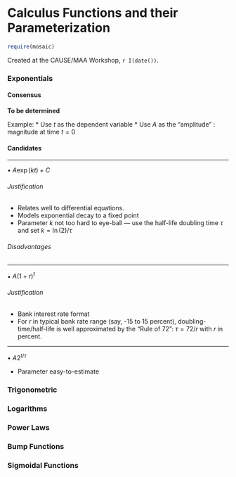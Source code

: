 Calculus Functions and their Parameterization
=======================

```r
require(mosaic)
```

Created at the CAUSE/MAA Workshop, `r I(date())`.

### Exponentials

#### Consensus

**To be determined**

Example:
* Use $t$ as the dependent variable
* Use $A$ as the "amplitude" : magnitude at time $t=0$

#### Candidates

-----

• $A \exp(k t) + C$


###### Justification

* Relates well to differential equations.
* Models exponential decay to a fixed point
* Parameter $k$ not too hard to eye-ball --- use the half-life doubling time $\tau$ and set $k = \ln(2)/\tau$


###### Disadvantages

-----

• ${A (1+r)^t}$

###### Justification

* Bank interest rate format
* For $r$ in typical bank rate range (say, -15 to 15 percent), doubling-time/half-life is well approximated by the "Rule of 72": $\tau = 72/r$ with $r$ in percent.

-----

• $A 2^{t/\tau}$

* Parameter easy-to-estimate 

### Trigonometric

### Logarithms


### Power Laws


### Bump Functions

### Sigmoidal Functions